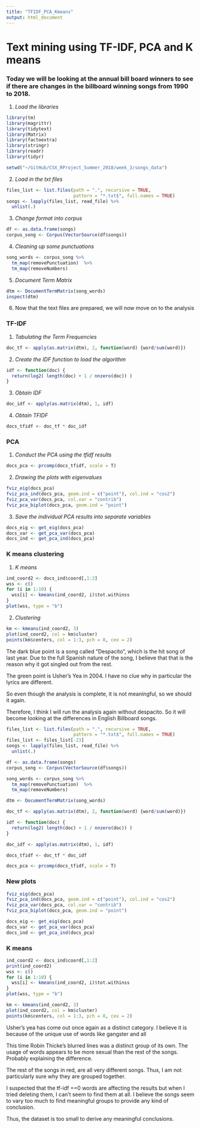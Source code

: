 ```yaml
---
title: "TFIDF_PCA_Kmeans"
output: html_document
---
```

# Text mining using TF-IDF, PCA and K means
### Today we will be looking at the annual bill board winners to see if there are changes in the billboard winning songs from 1990 to 2018. 

1. _Load the libraries_
```r
library(tm)
library(magrittr)
library(tidytext)
library(Matrix)
library(factoextra)
library(stringr)
library(readr)
library(tidyr)
```

```r
setwd("~/GitHub/CSX_RProject_Summer_2018/week_3/songs_data")
```
2. _Load in the txt files_
```r
files_list <- list.files(path = ".", recursive = TRUE,
                         pattern = "*.txt$", full.names = TRUE)
songs <- lapply(files_list, read_file) %>%
  unlist(.)
```

3. _Change format into corpus_
```r
df <- as.data.frame(songs)
corpus_song <- Corpus(VectorSource(df$songs))
```

4. _Cleaning up some punctuations_
```r
song_words <- corpus_song %>%
  tm_map(removePunctuation)  %>%
  tm_map(removeNumbers)
```

5. _Document Term Matrix_
```r
dtm <- DocumentTermMatrix(song_words)
inspect(dtm)
```
6. Now that the text files are prepared, we will now move on to the analysis

### TF-IDF
1. _Tabulating the Term Frequencies_
```r
doc_tf <- apply(as.matrix(dtm), 2, function(word) {word/sum(word)})
```

2. _Create the IDF function to load the algorithm_
```r
idf <- function(doc) {
  return(log2( length(doc) + 1 / nnzero(doc)) )
}
```

3. _Obtain IDF_
```r
doc_idf <- apply(as.matrix(dtm), 1, idf)
```

4. _Obtain TFIDF_
```r
docs_tfidf <- doc_tf * doc_idf
```

### PCA
1. _Conduct the PCA using the tfidf results_
```r
docs_pca <- prcomp(docs_tfidf, scale = T)
```

2. _Drawing the plots with eigenvalues_
```r
fviz_eig(docs_pca)
fviz_pca_ind(docs_pca, geom.ind = c("point"), col.ind = "cos2")
fviz_pca_var(docs_pca, col.var = "contrib")
fviz_pca_biplot(docs_pca, geom.ind = "point")
```

3. _Save the individual PCA results into separate variables_
```r
docs_eig <- get_eig(docs_pca)
docs_var <- get_pca_var(docs_pca)
docs_ind <- get_pca_ind(docs_pca)
```

### K means clustering
1. _K means_
```r
ind_coord2 <- docs_ind$coord[,1:2]
wss <- c()
for (i in 1:10) {
  wss[i] <- kmeans(ind_coord2, i)$tot.withinss
}
plot(wss, type = "b")
```
2. _Clustering_
```r
km <- kmeans(ind_coord2, 3)
plot(ind_coord2, col = km$cluster)
points(km$centers, col = 1:3, pch = 8, cex = 2)
```

The dark blue point is a song called "Despacito", which is the hit song of last year. Due to the full Spanish nature of the song, I believe that that is the reason why it got singled out from the rest. 

The green point is Usher's Yea in 2004. I have no clue why in particular the lyrics are different. 

So even though the analysis is complete, it is not meaningful, so we should it again.

Therefore, I think I will run the analysis again without despacito. So it will become looking at the differences in English Billboard songs. 

```r
files_list <- list.files(path = ".", recursive = TRUE,
                         pattern = "*.txt$", full.names = TRUE)
files_list <- files_list[-23]
songs <- lapply(files_list, read_file) %>%
  unlist(.)
```
```r
df <- as.data.frame(songs)
corpus_song <- Corpus(VectorSource(df$songs))
```
```r
song_words <- corpus_song %>%
  tm_map(removePunctuation)  %>%
  tm_map(removeNumbers)
```
```r
dtm <- DocumentTermMatrix(song_words)
```
```r
doc_tf <- apply(as.matrix(dtm), 2, function(word) {word/sum(word)})
```
```r
idf <- function(doc) {
  return(log2( length(doc) + 1 / nnzero(doc)) )
}
```
```r
doc_idf <- apply(as.matrix(dtm), 1, idf)
```
```r
docs_tfidf <- doc_tf * doc_idf
```
```r
docs_pca <- prcomp(docs_tfidf, scale = T)
```
### New plots
```r
fviz_eig(docs_pca)
fviz_pca_ind(docs_pca, geom.ind = c("point"), col.ind = "cos2")
fviz_pca_var(docs_pca, col.var = "contrib")
fviz_pca_biplot(docs_pca, geom.ind = "point")
```
```r
docs_eig <- get_eig(docs_pca)
docs_var <- get_pca_var(docs_pca)
docs_ind <- get_pca_ind(docs_pca)
```
### K means
```r
ind_coord2 <- docs_ind$coord[,1:2]
print(ind_coord2)
wss <- c()
for (i in 1:10) {
  wss[i] <- kmeans(ind_coord2, i)$tot.withinss
}
plot(wss, type = "b")
```
```r
km <- kmeans(ind_coord2, 3)
plot(ind_coord2, col = km$cluster)
points(km$centers, col = 1:3, pch = 8, cex = 2)
```


Usher's yea has come out once again as a distinct category. I believe it is because of the unique use of words like gangster and all

This time Robin Thicke's blurred lines was a distinct group of its own. The usage of words appears to be more sexual than the rest of the songs. Probably explaining the difference. 

The rest of the songs in red, are all very different songs. Thus, I am not particularly sure why they are grouped together. 

I suspected that the tf-idf ==0 words are affecting the results but when I tried deleting them, I can't seem to find them at all. I believe the songs seem to vary too much to find meaningful groups to provide any kind of conclusion. 

Thus, the dataset is too small to derive any meaningful conclusions. 